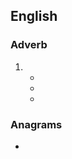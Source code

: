 ==English==

===Adverb===
{{head|en|adverb}}

# {{obsolete spelling of|en|only}}
#* {{quote-book|en|year=1643|author=Sir Thomas Browne|title=Religio Medici|passage=''All flesh is grasse'', is not '''onely''' metaphorically, but literally true, for all those creatures we behold, are but the hearbs of the field, digested into flesh in them, or more remotely carnified in our selves.}}
#* {{RQ:Milton Paradise Lost|3|lines=62–64|url=https://books.google.com/books?id=F08CAAAAQAAJ&pg=PP75|text=on his right <br> The radiant image of his Glory ſat, <br> His '''onely''' Son;}}
#* {{quote-book|en|year=1590|author=Edmund Spenser|title=The Faerie Queene|passage=In which him chaunced false Duessa meete,<br>Mine '''onely''' foe, mine '''onely''' deadly dread;<br>Who with her witchcraft and misseeming sweete,<br>Inveigled him to follow her desires unmeete.}}

===Anagrams===
* {{anagrams|en|a=elnoy|Loney|Olney|Onley|enoyl}}
